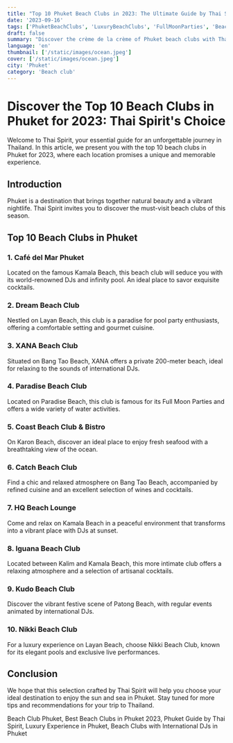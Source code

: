 ```yaml
---
title: "Top 10 Phuket Beach Clubs in 2023: The Ultimate Guide by Thai Spirit"
date: '2023-09-16'
tags: ['PhuketBeachClubs', 'LuxuryBeachClubs', 'FullMoonParties', 'BeachClubRanking']
draft: false
summary: "Discover the crème de la crème of Phuket beach clubs with Thai Spirit. From the most luxurious spots to the best party venues, our 2023 guide unveils the top places to enjoy sun, sea, and vibrant nightlife in Phuket. Explore now to plan your perfect beach day with the expertise of Thai Spirit."
language: 'en'
thumbnail: ['/static/images/ocean.jpeg']
cover: ['/static/images/ocean.jpeg']
city: 'Phuket'
category: 'Beach club'
---
```


# Discover the Top 10 Beach Clubs in Phuket for 2023: Thai Spirit's Choice

Welcome to Thai Spirit, your essential guide for an unforgettable journey in Thailand. In this article, we present you with the top 10 beach clubs in Phuket for 2023, where each location promises a unique and memorable experience.

## Introduction

Phuket is a destination that brings together natural beauty and a vibrant nightlife. Thai Spirit invites you to discover the must-visit beach clubs of this season.

## Top 10 Beach Clubs in Phuket

### 1. **Café del Mar Phuket**
Located on the famous Kamala Beach, this beach club will seduce you with its world-renowned DJs and infinity pool. An ideal place to savor exquisite cocktails.

### 2. **Dream Beach Club**
Nestled on Layan Beach, this club is a paradise for pool party enthusiasts, offering a comfortable setting and gourmet cuisine.

### 3. **XANA Beach Club**
Situated on Bang Tao Beach, XANA offers a private 200-meter beach, ideal for relaxing to the sounds of international DJs.

### 4. **Paradise Beach Club**
Located on Paradise Beach, this club is famous for its Full Moon Parties and offers a wide variety of water activities.

### 5. **Coast Beach Club & Bistro**
On Karon Beach, discover an ideal place to enjoy fresh seafood with a breathtaking view of the ocean.

### 6. **Catch Beach Club**
Find a chic and relaxed atmosphere on Bang Tao Beach, accompanied by refined cuisine and an excellent selection of wines and cocktails.

### 7. **HQ Beach Lounge**
Come and relax on Kamala Beach in a peaceful environment that transforms into a vibrant place with DJs at sunset.

### 8. **Iguana Beach Club**
Located between Kalim and Kamala Beach, this more intimate club offers a relaxing atmosphere and a selection of artisanal cocktails.

### 9. **Kudo Beach Club**
Discover the vibrant festive scene of Patong Beach, with regular events animated by international DJs.

### 10. **Nikki Beach Club**
For a luxury experience on Layan Beach, choose Nikki Beach Club, known for its elegant pools and exclusive live performances.

## Conclusion

We hope that this selection crafted by Thai Spirit will help you choose your ideal destination to enjoy the sun and sea in Phuket. Stay tuned for more tips and recommendations for your trip to Thailand.

Beach Club Phuket, Best Beach Clubs in Phuket 2023, Phuket Guide by Thai Spirit, Luxury Experience in Phuket, Beach Clubs with International DJs in Phuket
